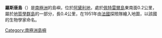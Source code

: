 '''羅斯唐島'''（{{lang-en|Rostand Island}}）是[[南極洲|南極洲]]的島嶼，位於[[阿黛利地|阿黛利地]]，處於[[佩特雷爾島|佩特雷爾島]]東南面0.2公里，屬於[[地質學群島|地質學群島]]的一部分，長0.4公里，在1951年由[[法國|法國]]探險隊繪入地圖，以該國的生物學家命名。

{{coord|66|40|S|140|1|E|display=title}}

{{DEFAULTSORT:Rostand Island}}
[[Category:南極洲島嶼|Category:南極洲島嶼]]


{{AdélieLand-geo-stub}}